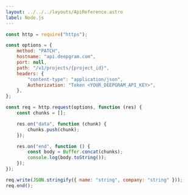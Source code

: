 ---
layout: ../../../layouts/ApiReference.astro
label: Node.js
---

```js
const http = require("https");

const options = {
	method: "PATCH",
	hostname: "api.deepgram.com",
	port: null,
	path: "/v1/projects/{project_id}",
	headers: {
		"content-type": "application/json",
		Authorization: "Token <YOUR_DEEPGRAM_API_KEY>",
	},
};

const req = http.request(options, function (res) {
	const chunks = [];

	res.on("data", function (chunk) {
		chunks.push(chunk);
	});

	res.on("end", function () {
		const body = Buffer.concat(chunks);
		console.log(body.toString());
	});
});

req.write(JSON.stringify({ name: "string", company: "string" }));
req.end();
```
